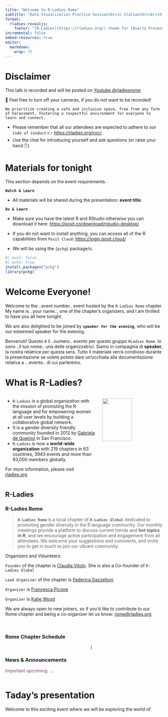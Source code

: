 ```yaml
---
title: "Welcome to R-Ladies Rome"
subtitle: "Data Visualization Practice Session<br>in Italian<br><br>15 Dicembre, 2023"
format: 
  rladies-revealjs:
    footer: "[R-Ladies](https://rladies.org/) theme for [Quarto Presentations](https://quarto.org/docs/presentations/revealjs/index.html). Code available on [GitHub](https://github.com/beatrizmilz/quarto-rladies-theme)."
incremental: false
embed-resources: true
editor: 
  markdown: 
    wrap: 72
---
```



# Disclaimer {background-color="#562457"}

This talk is recorded and will be posted on [Youtube @rladiesrome](https://www.youtube.com/@rladiesrome)

🚫 Feel free to turn off your cameras, if you do not want to be recorded!

`We prioritize creating a safe and inclusive space, free from any form of harassment, fostering a respectful environment for everyone to learn and connect.`

-   Please remember that all our attendees are expected to adhere to our
    `Code of Conduct` 👉 <https://rladies.org/coc/>
-   Use the chat for introducing yourself and ask questions (or raise
    your hand ✋)


# Materials for tonight {.smaller}

This section depends on the event requirements.


**`Watch & Learn`**

-   All materials will be shared during the presentation: **event title**.

**`Do & Learn`**

-   Make sure you have the latest R and RStudio otherwise you can download it here:
    <https://posit.co/download/rstudio-desktop/>

-  If you do not want to install anything, you can access all of the R capabilities from `Posit Cloud`: [https://login.posit.cloud/](https://login.posit.cloud/)   

-   We will be using the `{pckg}` package/s.

```r
#| eval: false
#| echo: true
install.packages("pckg")
library(pckg)
```

# Welcome Everyone! {.smaller}

Welcome to the ..event number.. event hosted by the `R-Ladies Rome` chapter. 
My name is ..your name.., one of the chapter's organizers, and I am
thrilled to have you all here tonight. 

We are also delighted to be
joined by ***`speaker for the evening`***, who will be our esteemed speaker
for the evening.

Benvenuti! Questo è il ..numero.. evento per questo gruppo `RLadies Rome`. Io
sono ..il tuo nome.. una delle organizzatrici. Siamo in compagnia di
**speaker**, la nostra relatrice per questa sera. 
Tutto il materiale verrà condiviso durante la presentazione se volete potete dare
un'occhiata alla documentazione relativa a ...evento.. di cui parleremo.

# What is R-Ladies? {.smaller}

::: columns
::: {.column width="60%"}
-   `R-Ladies` is a global organization with the mission of promoting the R language and for empowering women at all user levels by building a collaborative global network.
-   It is a gender diversity friendly community founded in 2012 by [Gabriela de Queiroz](https://rladies.org/united-states-rladies/name/gabriela-de-queiroz/) in San Francisco.
-   `R-Ladies` is now a **world-wide organization** with 219 chapters in 63 countries, 3943 events and more than 93,000 members globally.

For more information, please visit [rladies.org](rladies.org)
:::

::: {.column width="40%"}
![](https://media.giphy.com/media/meziKcZ0Jm1E0H6eqC/giphy.gif){width="70%"}
:::
:::



## R-Ladies {.smaller}

::: panel-tabset
### R-Ladies Rome


> **`R-Ladies Rome`** is a local chapter of **`R-Ladies Global`** dedicated to promoting gender diversity in the R language community. Our monthly meetings provide a platform to discuss current trends and **hot topics in R**, and we encourage active participation and engagement from all attendees. We welcome your suggestions and comments, and invite you to get in touch to join our vibrant community.

Organizers and Volunteers:

`Founder` of the chapter is [Claudia
Vitolo](https://www.linkedin.com/in/claudiavitolo/). She is
also a Co-founder of `R-Ladies Global`

`Lead Organizer` of the chapter is [Federica
Gazzelloni](https://federicagazzelloni.netlify.app)

`Organizer` is [Francesca
Picone](https://www.linkedin.com/in/francesca-picone-481783175/)

`Organizer` is [Katie
Wood](https://www.linkedin.com/in/katie-wood-omca%E2%84%A2-92060817/)


We are always open to new joiners, so if you'd like to contribute to our Rome chapter and being a co-organizer let us know: [rome@rladies.org](mailto:rome@rladies.org){.email}

<br>

### Rome Chapter Schedule

                                          |


### News & Announcements

::: {style="color: #88398A"}
Important upcoming: ...
:::
::: columns
::: {.column width="50%"}

:::

::: {.column width="50%"}


:::
:::
:::




# Taday's presentation {.smaller}

Welcome to this exciting event where we will be exploring the world of
